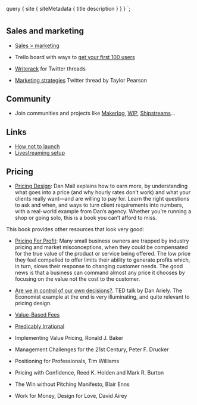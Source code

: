 
  query {
    site {
      siteMetadata {
        title
        description
      }
    }
  }
`;

# <Text text={props.data.site.siteMetadata.title} />

<Paragraph text={props.data.site.siteMetadata.description} />

## Sales and marketing

- [Sales > marketing](https://blog.louisnicholls.com/advice/sales-marketing/)

- Trello board with ways to [get your first 100
  users](https://trello.com/b/wGkvzNYV/%F0%9F%9A%80100-tried-and-tested-actionable-ways-to-get-your-first-100-users)

- [Writerack](https://writerack.com/) for Twitter threads

- [Marketing
  strategies](https://twitter.com/TaylorPearsonMe/status/1100179116144226304?s=09)
  Twitter thread by Taylor Pearson

## Community

- Join communities and projects like [Makerlog](https://getmakerlog.com),
  [WIP](https://wip.chat/), [Shipstreams](https://shipstreams.com/)...

## Links

- [How not to launch](https://www.hownottolaunch.com/)
- [Livestreaming
  setup](https://medium.com/@suzhinton/my-twitch-live-coding-setup-b2516672fb21)

## Pricing

- [Pricing Design](https://abookapart.com/products/pricing-design): Dan Mall
  explains how to earn more, by understanding what goes into a price (and why
  hourly rates don’t work) and what your clients really want—and are willing to
  pay for. Learn the right questions to ask and when, and ways to turn client
  requirements into numbers, with a real-world example from Dan’s agency. Whether
  you’re running a shop or going solo, this is a book you can’t afford to miss.

This book provides other resources that look very good:

- [Pricing For
  Profit](https://www.amazon.com/Pricing-Profit-Command-Products-Services-ebook/dp/B002QMKT1U):
  Many small business owners are trapped by industry pricing and market
  misconceptions, when they could be compensated for the true value of the product
  or service being offered. The low price they feel compelled to offer limits
  their ability to generate profits which, in turn, slows their response to
  changing customer needs. The good news is that a business can command almost any
  price it chooses by focusing on the value not the cost to the customer.

- [Are we in control of our own
  decisions?](https://www.ted.com/talks/dan_ariely_asks_are_we_in_control_of_our_own_decisions).
  TED talk by Dan Ariely. The Economist example at the end is very illuminating,
  and quite relevant to pricing design.

- [Value-Based
  Fees](https://www.amazon.com/Value-Based-Fees-Charge-Youre-Worth/dp/0470275847)

- [Predicably
  Irrational](https://www.amazon.com/Predictably-Irrational-Hidden-Forces-Decisions/dp/0007256531)

- Implementing Value Pricing, Ronald J. Baker

- Management Challenges for the 21st Century, Peter F. Drucker

- Positioning for Professionals, Tim Williams

- Pricing with Confidence, Reed K. Holden and Mark R. Burton

- The Win without Pitching Manifesto, Blair Enns

- Work for Money, Design for Love, David Airey
